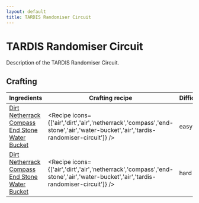 ```yaml
---
layout: default
title: TARDIS Randomiser Circuit
---
```



TARDIS Randomiser Circuit
===================

Description of the TARDIS Randomiser Circuit.

## Crafting

| Ingredients | Crafting recipe | Difficulty |
| ----------- | --------------- | ------------- |
| [Dirt](https://minecraft.wiki/w/Dirt)<br/>[Netherrack](https://minecraft.wiki/w/Netherrack)<br/>[Compass](https://minecraft.wiki/w/Compass)<br/>[End Stone](https://minecraft.wiki/w/End_Stone)<br/>[Water Bucket](https://minecraft.wiki/w/Water_Bucket) | <Recipe icons={['air','dirt','air','netherrack','compass','end-stone','air','water-bucket','air','tardis-randomiser-circuit']} /> | easy |
| [Dirt](https://minecraft.wiki/w/Dirt)<br/>[Netherrack](https://minecraft.wiki/w/Netherrack)<br/>[Compass](https://minecraft.wiki/w/Compass)<br/>[End Stone](https://minecraft.wiki/w/End_Stone)<br/>[Water Bucket](https://minecraft.wiki/w/Water_Bucket) | <Recipe icons={['air','dirt','air','netherrack','compass','end-stone','air','water-bucket','air','tardis-randomiser-circuit']} /> | hard |

